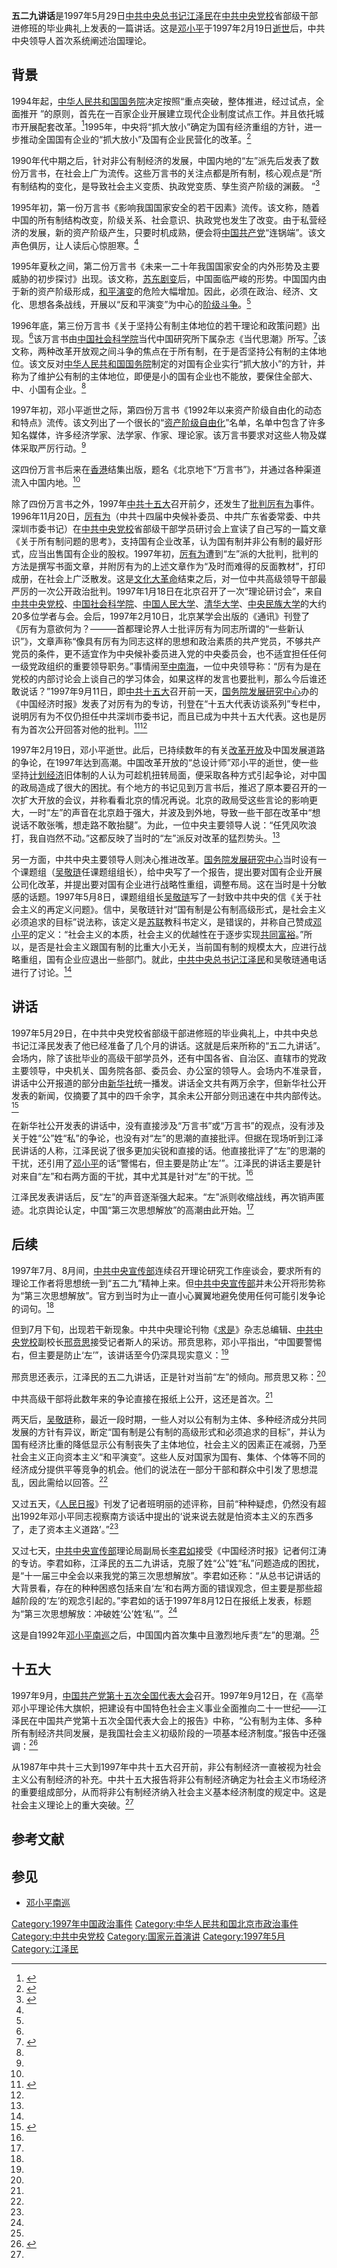 '''五二九讲话'''是1997年5月29日[[中共中央总书记|中共中央总书记]][[江泽民|江泽民]]在[[中共中央党校|中共中央党校]]省部级干部进修班的毕业典礼上发表的一篇讲话。这是[[邓小平|邓小平]]于1997年2月19日[[邓小平之死|逝世]]后，中共中央领导人首次系统阐述治国理论。

==背景==
1994年起，[[中华人民共和国国务院|中华人民共和国国务院]]决定按照“重点突破，整体推进，经过试点，全面推开 ”的原则，首先在一百家企业开展建立现代企业制度试点工作。并且依托城市开展配套改革。<ref name=zgw>{{Cite web |url=http://www.china.com.cn/news/txt/2008-12/17/content_16961193_3.htm |title=1995年国企改革，中国网，2008-12-17 |accessdate=2013-05-18 |archive-date=2016-03-05 |archive-url=https://web.archive.org/web/20160305040831/http://www.china.com.cn/news/txt/2008-12/17/content_16961193_3.htm |dead-url=no }}</ref>1995年，中央将“抓大放小”确定为国有经济重组的方针，进一步推动全国国有企业的“抓大放小”及国有企业民营化的改革。<ref>{{Cite web |url=http://finance.sina.com.cn/g/20080509/11214850375.shtml |title=第二节：国企改革回顾——产权改革和利润分配，新浪，2008-05-09 |accessdate=2013-05-18 |archive-date=2019-06-04 |archive-url=https://web.archive.org/web/20190604003609/http://finance.sina.com.cn/g/20080509/11214850375.shtml |dead-url=no }}</ref>

1990年代中期之后，针对非公有制经济的发展，中国内地的“左”派先后发表了数份万言书，在社会上广为流传。这些万言书的关注点都是所有制，核心观点是“所有制结构的变化，是导致社会主义变质、执政党变质、孳生资产阶级的渊薮。 ”<ref name=xinhua>{{Cite web |url=http://news.xinhuanet.com/theory/2008-11/20/content_10376419.htm |title=解放——改革开放以来思想大论战，人民出版社，2008年 |accessdate=2013-05-18 |archive-date=2017-05-06 |archive-url=https://web.archive.org/web/20170506064545/http://news.xinhuanet.com/theory/2008-11/20/content_10376419.htm |dead-url=no }}</ref>

1995年初，第一份万言书《影响我国国家安全的若干因素》流传。该文称，随着中国的所有制结构改变，阶级关系、社会意识、执政党也发生了改变。由于私营经济的发展，新的资产阶级产生，只要时机成熟，便会将[[中国共产党|中国共产党]]“连锅端”。该文声色俱厉，让人读后心惊胆寒。<ref name=xinhua/>

1995年夏秋之间，第二份万言书《未来一二十年我国国家安全的内外形势及主要威胁的初步探讨》出现。该文称，[[苏东剧变|苏东剧变]]后，中国面临严峻的形势。中国国内由于新的资产阶级形成，[[和平演变|和平演变]]的危险大幅增加。因此，必须在政治、经济、文化、思想各条战线，开展以“反和平演变”为中心的[[阶级斗争|阶级斗争]]。<ref name=xinhua/>

1996年底，第三份万言书《关于坚持公有制主体地位的若干理论和政策问题》出现。<ref name=xinhua/>该万言书由[[中国社会科学院|中国社会科学院]]当代中国研究所下属杂志《当代思潮》所写。<ref name=ifeng>{{Cite web |url=http://finance.ifeng.com/news/special/dgzdwujinglian/ |title=吴敬琏：社会主义与否跟国有不国有没什么关系，凤凰网，2013年10月28日 |accessdate=2013年11月9日 |archive-date=2015年3月21日 |archive-url=https://web.archive.org/web/20150321004615/http://finance.ifeng.com/news/special/dgzdwujinglian/ |dead-url=no }}</ref>该文称，两种改革开放观之间斗争的焦点在于所有制，在于是否坚持公有制的主体地位。该文反对[[中华人民共和国国务院|中华人民共和国国务院]]制定的对国有企业实行“抓大放小”的方针，并称为了维护公有制的主体地位，即便是小的国有企业也不能放，要保住全部大、中、小国有企业。<ref name=xinhua/>

1997年初，邓小平逝世之际，第四份万言书《1992年以来资产阶级自由化的动态和特点》流传。该文列出了一个很长的“[[资产阶级自由化|资产阶级自由化]]”名单，名单中包含了许多知名媒体，许多经济学家、法学家、作家、理论家。该万言书要求对这些人物及媒体采取严厉行动。<ref name=xinhua/>

这四份万言书后来在[[香港|香港]]结集出版，题名《北京地下“万言书”》，并通过各种渠道流入中国内地。<ref name=xinhua/>

除了四份万言书之外，1997年[[中共十五大|中共十五大]]召开前夕，还发生了[[批判厉有为|批判厉有为]]事件。1996年11月20日，[[厉有为|厉有为]]（中共十四届中央候补委员、中共广东省委常委、中共深圳市委书记）在[[中共中央党校|中共中央党校]]省部级干部学员研讨会上宣读了自己写的一篇文章《关于所有制问题的思考》，支持国有企业改革，认为国有制并非公有制的最好形式，应当出售国有企业的股权。1997年初，[[厉有为|厉有为]]遭到“左”派的大批判，批判的方法是撰写书面文章，并附厉有为的上述文章作为“及时而难得的反面教材”，打印成册，在社会上广泛散发。这是[[文化大革命|文化大革命]]结束之后，对一位中共高级领导干部最严厉的一次公开政治批判。1997年1月18日在北京召开了一次“理论研讨会”，来自[[中共中央党校|中共中央党校]]、[[中国社会科学院|中国社会科学院]]、[[中国人民大学|中国人民大学]]、[[清华大学|清华大学]]、[[中央民族大学|中央民族大学]]的大约20多位学者与会。会后，1997年2月10日，北京某学会出版的《通讯》刊登了《厉有为意欲何为？———首都理论界人士批评厉有为同志所谓的“一些新认识”》，文章声称“像具有厉有为同志这样的思想和政治素质的共产党员，不够共产党员的条件，更不适宜作为中央候补委员进入党的中央委员会，也不适宜担任任何一级党政组织的重要领导职务。”事情闹至[[中南海|中南海]]，一位中央领导称：“厉有为是在党校的内部讨论会上谈自己的学习体会，如果这样的发言也要批判，那么今后谁还敢说话？”1997年9月11日，即[[中共十五大|中共十五大]]召开前一天，[[国务院发展研究中心|国务院发展研究中心]]办的《中国经济时报》发表了对厉有为的专访，刊登在“十五大代表访谈系列”专栏中，说明厉有为不仅仍担任中共深圳市委书记，而且已成为中共十五大代表。这也是厉有为首次公开回答对他的批判。<ref>{{Cite web |url=http://news.163.com/06/0328/13/2DA92RB100011246.html |title=厉有为所有制文章引发争论　批判声一浪高过一浪，网易，2006-03-28 |access-date=2013-11-09 |archive-url=https://web.archive.org/web/20131109095856/http://news.163.com/06/0328/13/2DA92RB100011246.html |archive-date=2013-11-09 |dead-url=yes }}</ref><ref name=ifeng/>

1997年2月19日，邓小平逝世。此后，已持续数年的有关[[改革开放|改革开放]]及中国发展道路的争论，在1997年达到高潮。中国改革开放的“总设计师”邓小平的逝世，使一些坚持[[计划经济|计划经济]]旧体制的人认为可趁机扭转局面，便采取各种方式引起争论，对中国的政局造成了很大的困扰。有个地方的书记见到万言书后，推迟了原本要召开的一次扩大开放的会议，并称看看北京的情况再说。北京的政局受这些言论的影响更大，一时“左”的声音在北京趋于强大，并波及到外地，导致一些干部在改革中“想说话不敢张嘴，想走路不敢抬腿”。为此，一位中央主要领导人说：“任凭风吹浪打，我自岿然不动。”这都反映了当时的“左”派反对改革的猛烈势头。<ref name=xinhua/>

另一方面，中共中央主要领导人则决心推进改革。[[国务院发展研究中心|国务院发展研究中心]]当时设有一个课题组（[[吴敬琏|吴敬琏]]任课题组组长），给中央写了一个报告，提出要对国有企业开展公司化改革，并提出要对国有企业进行战略性重组，调整布局。这在当时是十分敏感的话题。1997年5月8日，课题组组长[[吴敬琏|吴敬琏]]写了一封致中共中央的信《关于社会主义的再定义问题》。信中，吴敬琏针对“国有制是公有制高级形式，是社会主义必须追求的目标”说法称，该定义是[[苏联|苏联]]教科书定义，是错误的，并称自己赞成[[邓小平|邓小平]]的定义：“社会主义的本质，社会主义的优越性在于逐步实现[[共同富裕|共同富裕]]。”所以，是否是社会主义跟国有制的比重大小无关，当前国有制的规模太大，应进行战略重组，国有企业应退出一些部门。就此，[[中共中央总书记|中共中央总书记]][[江泽民|江泽民]]和吴敬琏通电话进行了讨论。<ref name=ifeng/>

==讲话==
1997年5月29日，在中共中央党校省部级干部进修班的毕业典礼上，中共中央总书记江泽民发表了他已经准备了几个月的讲话。这就是后来所称的“五二九讲话”。会场内，除了该批毕业的高级干部学员外，还有中国各省、自治区、直辖市的党政主要领导，中央机关、国务院各部、委员会、办公室的领导人。会场内不准录音，讲话中公开报道的部分由[[新华社|新华社]]统一播发。讲话全文共有两万余字，但新华社公开发表的新闻，仅摘要了其中的四千余字，其余未公开部分则迅速在中共内部传达。<ref name=huhan>{{Cite web |url=http://book.people.com.cn/GB/69398/16515836.html |title=江泽民排除干扰，载 凌志军、马立诚，呼喊：当今中国的五种声音，人民日报出版社，2011年 |accessdate=2013-05-18 |archive-date=2013-05-29 |archive-url=https://web.archive.org/web/20130529062830/http://book.people.com.cn/GB/69398/16515836.html |dead-url=no }}</ref>

在新华社公开发表的讲话中，没有直接涉及“万言书”或“万言书”的观点，没有涉及关于姓“公”姓“私”的争论，也没有对“左”的思潮的直接批评。但据在现场听到江泽民讲话的人称，江泽民说了很多更加尖锐和直接的话。他直接批评了“左”的思潮的干扰，还引用了[[邓小平|邓小平]]的话“警惕右，但主要是防止‘左’”。江泽民的讲话主要是针对来自“左”和右两方面的干扰，其中尤其是针对“左”的干扰。<ref name=huhan/>

江泽民发表讲话后，反“左”的声音逐渐强大起来。“左”派则收缩战线，再次销声匿迹。北京舆论认定，中国“第三次思想解放”的高潮由此开始。<ref name=huhan/>

==后续==
1997年7月、8月间，[[中共中央宣传部|中共中央宣传部]]连续召开理论研究工作座谈会，要求所有的理论工作者将思想统一到“五二九”精神上来。但[[中共中央宣传部|中共中央宣传部]]并未公开将形势称为“第三次思想解放”。官方到当时为止一直小心翼翼地避免使用任何可能引发争论的词句。<ref name=huhan/>

但到7月下旬，出现若干新现象。中共中央理论刊物《[[求是|求是]]》杂志总编辑、[[中共中央党校|中共中央党校]]副校长[[邢贲思|邢贲思]]接受记者斯人的采访。邢贲思称，邓小平指出，“中国要警惕右，但主要是防止‘左’”，该讲话至今仍深具现实意义：<ref name=huhan/>

{{引用|这倒不仅仅是由于有些同志写了一些长篇东西对我们的现行政策进行批评，特别是对小平同志的理论不以为然。这不是一个少数人的问题。这里面有一个很深刻的问题：对于我们当前所处的社会主义发展阶段的认识，党内外还不是很一致。为什么江泽民同志这次在中央党校讲话中强调社会主义初级阶段？我看“左”的东西现阶段最基本的一个表现就是超越历史阶段。无非是你们现在搞的一套东西右了，你们这套东西不符合[[马列主义|马列]]。那么我要问究竟什么叫马列呢？难道符合中国国情、符合当前实际情况的政策方针是右？还是你们自己要搞的那一套东西超越我们现在所处的历史阶段？}}

邢贲思还表示，江泽民的五二九讲话，正是针对当前“左”的倾向。邢贲思又称：<ref name=huhan/>
{{引用|从过去一年里直到今年上半年，我们都可以看到“左”的人士就是冲着现行的方针政策，就是冲着邓小平同志的理论。他们利用改革开放以来出现的一些问题，任意夸大，煽动舆论，制造是非。所以，不回答这样或那样的责难，就会在对待[[马克思主义|马克思主义]]态度问题上发生动摇。}}

中共高级干部将此数年来的争论直接在报纸上公开，这还是首次。<ref name=huhan/>

两天后，[[吴敬琏|吴敬琏]]称，最近一段时期，一些人对以公有制为主体、多种经济成分共同发展的方针有异议，断定“国有制是公有制的高级形式和必须追求的目标”，并认为国有经济比重的降低显示公有制丧失了主体地位，社会主义的因素正在减弱，乃至社会主义正向资本主义“和平演变”。这些人反对国家为国有、集体、个体等不同的经济成分提供平等竞争的机会。他们的说法在一部分干部和群众中引发了思想混乱，因此需给以回答。<ref name=huhan/>

又过五天，《[[人民日报|人民日报]]》刊发了记者班明丽的述评称，目前“种种疑虑，仍然没有超出1992年邓小平同志视察南方谈话中提出的‘说来说去就是怕资本主义的东西多了，走了资本主义道路’。”<ref name=huhan/>

又过七天，[[中共中央宣传部|中共中央宣传部]]理论局副局长[[李君如|李君如]]接受《中国经济时报》记者何江涛的专访。李君如称，江泽民的五二九讲话，克服了姓“公”姓“私”问题造成的困扰，是“十一届三中全会以来我党的第三次思想解放”。李君如还称：“从总书记讲话的大背景看，存在的种种困惑包括来自‘左’和右两方面的错误观念，但主要是那些超越阶段的‘左’的观念引起的。”李君如的话于1997年8月12日在报纸上发表，标题为“第三次思想解放：冲破姓‘公’姓‘私’”。<ref name=huhan/>

这是自1992年[[邓小平南巡|邓小平南巡]]之后，中国国内首次集中且激烈地斥责“左”的思潮。<ref name=huhan/>

==十五大==
1997年9月，[[中国共产党第十五次全国代表大会|中国共产党第十五次全国代表大会]]召开。1997年9月12日，在《高举邓小平理论伟大旗帜，把建设有中国特色社会主义事业全面推向二十一世纪——江泽民在中国共产党第十五次全国代表大会上的报告》中称，“公有制为主体、多种所有制经济共同发展，是我国社会主义初级阶段的一项基本经济制度。”报告中还强调：<ref>{{Cite web |url=http://news.ifeng.com/mainland/special/zhonggong18da/content-4/detail_2012_11/04/18821363_0.shtml |title=高举邓小平理论伟大旗帜，把建设有中国特色社会主义事业全面推向二十一世纪——江泽民在中国共产党第十五次全国代表大会上的报告，凤凰网，2012年11月04日 |accessdate=2013年5月18日 |archive-date=2017年2月28日 |archive-url=https://web.archive.org/web/20170228163511/http://news.ifeng.com/mainland/special/zhonggong18da/content-4/detail_2012_11/04/18821363_0.shtml |dead-url=no }}</ref>

{{引用|公有制的主体地位主要体现在：公有资产在社会总资产中占优势；国有经济控制国民经济命脉，对经济发展起主导作用。这是就全国而言，有的地方、有的产业可以有所差别。公有资产占优势，要有量的优势，更要注重质的提高。国有经济起主导作用，主要体现在控制力上。要从战略上调整国有经济布局。对关系国民经济命脉的重要行业和关键领域，国有经济必须占支配地位。在其他领域，可以通过资产重组和结构调整，以加强重点，提高国有资产的整体质量。只要坚持公有制为主体，国家控制国民经济命脉，国有经济的控制力和竞争力得到增强，在这个前提下，国有经济比重减少一些，不会影响我国的社会主义性质。 }}

从1987年中共十三大到1997年中共十五大召开前，非公有制经济一直被视为社会主义公有制经济的补充。中共十五大报告将非公有制经济确定为社会主义市场经济的重要组成部分，从而将非公有制经济纳入社会主义基本经济制度的规定中。这是社会主义理论上的重大突破。<ref name=zgw/>

== 参考文献 ==
{{Reflist|2}}

== 参见 ==
{{Portalbox|中华人民共和国|政治}}
* [[邓小平南巡|邓小平南巡]]

[[Category:1997年中国政治事件|Category:1997年中国政治事件]]
[[Category:中华人民共和国北京市政治事件|Category:中华人民共和国北京市政治事件]]
[[Category:中共中央党校|Category:中共中央党校]]
[[Category:国家元首演讲|Category:国家元首演讲]]
[[Category:1997年5月|Category:1997年5月]]
[[Category:江泽民|Category:江泽民]]